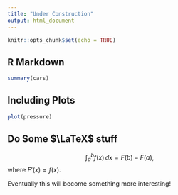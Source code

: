 ```yaml
---
title: "Under Construction"
output: html_document
---
```


```r
knitr::opts_chunk$set(echo = TRUE)
```

## R Markdown

```r
summary(cars)
```

## Including Plots

```r
plot(pressure)
```

## Do Some $\LaTeX$ stuff

$$\int_a^b f(x)\,dx = F(b)-F(a),$$
where $F'(x)=f(x)$.

Eventually this will become something more interesting!